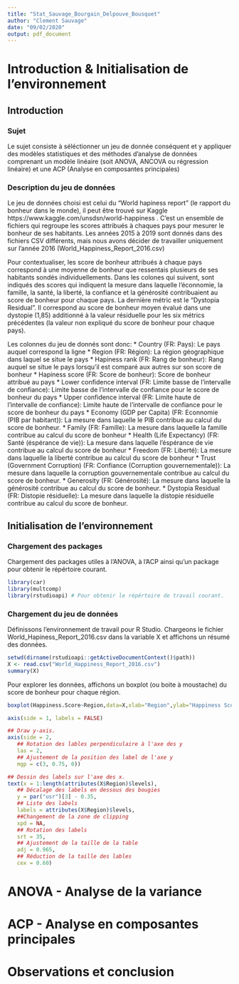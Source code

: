 ```yaml
---
title: "Stat_Sauvage_Bourgain_Delpouve_Bousquet"
author: "Clement Sauvage"
date: "09/02/2020"
output: pdf_document
---
```


# Introduction & Initialisation de l'environnement 

## Introduction

### Sujet
Le sujet consiste à séléctionner un jeu de donnée conséquent et y appliquer des modèles statistiques et des méthodes d'analyse de données comprenant un modèle linéaire (soit ANOVA, ANCOVA ou régression linéaire) et une ACP (Analyse en composantes principales)

### Description du jeu de données

Le jeu de données choisi est celui du "World hapiness report" (le rapport du bonheur dans le monde), il peut être trouvé sur Kaggle https://www.kaggle.com/unsdsn/world-happiness . C'est un ensemble de fichiers qui regroupe les scores attribués à chaques pays pour mesurer le bonheur de ses habitants. Les années 2015 à 2019 sont donnés dans des fichiers CSV différents, mais nous avons décider de travailler uniquement sur l'année 2016 (World_Happiness_Report_2016.csv)

Pour contextualiser, les score de bonheur attribués à chaque pays correspond à une moyenne de bonheur que ressentais plusieurs de ses habitants sondés individuellements. 
Dans les colones qui suivent, sont indiqués des scores qui indiquent la mesure dans laquelle l'éconnomie, la famille, la santé, la liberté, la confiance et la générosité contribuaient au score de bonheur pour chaque pays.
La dernière métric est le "Dystopia Residual". Il correspond au score de bonheur moyen évalué dans une dystopie (1,85) additionné à la valeur résiduelle pour les six métrics précédentes (la valeur non expliqué du score de bonheur pour chaque pays).

Les colonnes du jeu de donnés sont donc:
* Country (FR: Pays): Le pays auquel correspond la ligne
* Region (FR: Région): La région géographique dans laquel se situe le pays
* Hapiness rank (FR: Rang de bonheur): Rang auquel se situe le pays lorsqu'il est comparé aux autres sur son score de bonheur
* Hapiness score (FR: Score de bonheur): Score de bonheur attribué au pays
* Lower confidence interval (FR: Limite basse de l'intervalle de confiance): Limite basse de l'intervalle de confiance pour le score de bonheur du pays 
* Upper confidence interval (FR: Limite haute de l'intervalle de confiance): Limite haute de l'intervalle de confiance pour le score de bonheur du pays
* Economy (GDP per Capita) (FR: Econnomie (PIB par habitant)): La mesure dans laquelle le PIB contribue au calcul du score de bonheur.
* Family (FR: Famille): La mesure dans laquelle la famille contribue au calcul du score de bonheur
* Health (Life Expectancy) (FR: Santé (éspérance de vie)): La mesure dans laquelle l'éspérance de vie contribue au calcul du score de bonheur
* Freedom (FR: Liberté): La mesure dans laquelle la liberté contribue au calcul du score de bonheur
* Trust (Government Corruption) (FR: Confiance (Corruption gouvernementale)): La mesure dans laquelle la corruption gouvernementale contribue au calcul du score de bonheur.
* Generosity (FR: Générosité): La mesure dans laquelle la générosité contribue au calcul du score de bonheur.
* Dystopia Residual (FR: Distopie résiduelle): La mesure dans laquelle la distopie résiduelle contribue au calcul du score de bonheur.

## Initialisation de l'environnement 

### Chargement des packages
Chargement des packages utiles à l'ANOVA, à l'ACP ainsi qu'un package pour obtenir le répértoire courant.

```r
library(car)
library(multcomp)
library(rstudioapi) # Pour obtenir le répértoire de travail courant.
```

### Chargement du jeu de données

Définissons l'environnement de travail pour R Studio. Chargeons le fichier World_Hapiness_Report_2016.csv dans la variable X et affichons un résumé des données.

```r
setwd(dirname(rstudioapi::getActiveDocumentContext()$path))
X <- read.csv("World_Happiness_Report_2016.csv")
summary(X)
```

Pour explorer les données, affichons un boxplot (ou boite à moustache) du score de bonheur pour chaque région.

```r
boxplot(Happiness.Score~Region,data=X,xlab="Region",ylab="Happiness Score", xaxt = "n", yaxt = "n") # Boxplot sans axes

axis(side = 1, labels = FALSE)

## Draw y-axis.
axis(side = 2,
   ## Rotation des lables perpendiculaire à l'axe des y
   las = 2,
   ## Ajustement de la position des label de l'axe y
   mgp = c(3, 0.75, 0))

## Dessin des labels sur l'axe des x.
text(x = 1:length(attributes(X$Region)$levels),
   ## Décalage des labels en dessous des bougies
   y = par("usr")[3] - 0.35,
   ## Liste des labels
   labels = attributes(X$Region)$levels,
   ##Changement de la zone de clipping
   xpd = NA,
   ## Rotation des labels
   srt = 35,
   ## Ajustement de la taille de la table
   adj = 0.965,
   ## Réduction de la taille des lables
   cex = 0.60)
```

# ANOVA - Analyse de la variance



# ACP - Analyse en composantes principales



# Observations et conclusion


